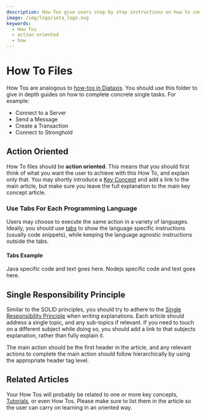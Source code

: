 ```yaml
---
description: How Tos give users step by step instructions on how to complete a concrete task.
image: /img/logo/iota_logo.svg
keywords:
  - How Tos
  - action oriented
  - how
---
```


# How To Files

How Tos are analogous to [how-tos in Diataxis](https://diataxis.fr/explanation/). You should use this folder to give in depth guides on how to complete concrete single tasks. For example:

- Connect to a Server
- Send a Message
- Create a Transaction
- Connect to Stronghold

## Action Oriented

How To files should be **action oriented**. This means that you should first think of what you want the user to achieve
with this How To, and explain only that. You may shortly introduce a [Key Concept](../key_concepts/README.md) and add 
a link to the main article, but make sure you leave the full explanation to the main key concept article.

### Use Tabs For Each Programming Language

Users may choose to execute the same action in a variety of languages. Ideally, you should use
[tabs](https://docusaurus.io/docs/markdown-features/tabs) to show the language specific instructions (usually code
snippets), while keeping the language agnostic instructions outside the tabs.

#### Tabs Example

<Tabs groupId="language">
  <TabItem value="java" label="Java">
    Java specific code and text goes here.
  </TabItem>
  <TabItem value="nodejs" label="Nodejs">
    Nodejs specific code and text goes here.
  </TabItem>
</Tabs>

## Single Responsibility Principle

Similar to the SOLID principles, you should try to adhere to the 
[Single Responsibility Principle](https://en.wikipedia.org/wiki/Single-responsibility_principle) when writing
explanations. Each article should address a single topic, and any sub-topics if relevant. If you need to touch on a
different subject while doing so, you should add a link to that subjects explanation, rather than fully explain it.

The main action should be the first header in the article, and any relevant actions to complete the main action 
should follow hierarchically by using the appropriate header tag level.

## Related Articles

Your How Tos will probably be related to one or more key concepts, [Tutorials](../tutorials/README.md), or even How Tos. Please make sure 
to list them in the article so the user can carry on learning in an oriented way.
